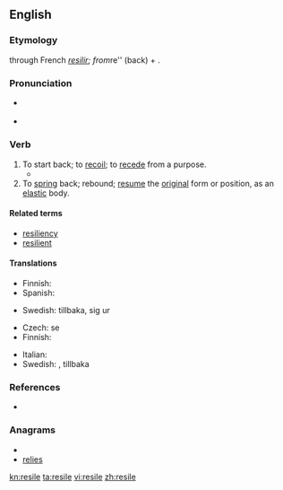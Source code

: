 {{was wotd|2009|May|3}}
==English==

===Etymology===
{{etyl|la}} {{term|resilio|resiliō|spring back|lang=la}} through French ''[[resilir]]; from ''re'' (back) + {{term|salio|saliō|I jump|lang=la}}.

===Pronunciation===
* {{a|US}} {{IPA|/rəˈzaɪl/|/riˈzaɪl/}}
* {{audio|en-us-resile.ogg|Audio (US)}}

===Verb===
{{en-verb|resiles|resiling|resiled}}

# To start back; to [[recoil]]; to [[recede]] from a purpose.
#* {{quote-book
|year=2007
|author=David Pollard et al.
|title=Constitutional and Administrative Law: Text with Materials
|isbn=019928637X
|page=594
|passage=If a legitimate expectation is established, it must be unfair for the public authority to '''resile''' from giving effect to that expectation, unless the wider interests of the public require that the public authority '''resiles''' in order properly to protect those wider interests.}}
# To [[spring]] back; rebound; [[resume]] the [[original]] form or position, as an [[elastic]] body.

====Related terms====
* [[resiliency]]
* [[resilient]]

====Translations====
{{trans-top|to start back; recoil}}
* Finnish: {{t+|fi|vetäytyä}}
* Spanish: {{t-|es|retroceder}}
{{trans-mid}}
* Swedish: {{t|sv|rygga}} tillbaka,  {{t+|sv|dra}} sig ur
{{trans-bottom}}

{{trans-top|to spring back; rebound}}
* Czech: {{t+|cs|vrátit}} se
* Finnish: {{t-|fi|palautua}}
{{trans-mid}}
* Italian: {{t-|it|retrocedere}}
* Swedish: {{t|sv|rekylera}},  {{t|sv|studsa}} tillbaka
{{trans-bottom}}

===References===
* {{R:Webster 1913}}

===Anagrams===
* {{alphagram|eeilrs}}
* [[relies#English|relies]]

[[kn:resile]]
[[ta:resile]]
[[vi:resile]]
[[zh:resile]]